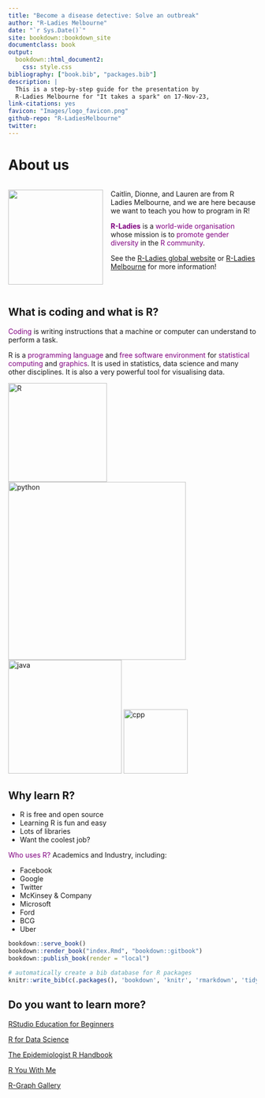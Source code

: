 ```yaml
---
title: "Become a disease detective: Solve an outbreak"
author: "R-Ladies Melbourne"
date: "`r Sys.Date()`"
site: bookdown::bookdown_site
documentclass: book
output:
  bookdown::html_document2:
    css: style.css
bibliography: ["book.bib", "packages.bib"]
description: |
  This is a step-by-step guide for the presentation by 
  R-Ladies Melbourne for "It takes a spark" on 17-Nov-23,
link-citations: yes
favicon: "Images/logo_favicon.png"
github-repo: "R-LadiesMelbourne"
twitter:
---
```


# About us
:::: {style="display: flex;"}

::: {}

![](Images/logo.png){width=2in}  

:::

::: {.col data-latex="{0.1\textwidth}"}
\ 
<!-- a larger empty space to create a bigger gap -->
\ \ \ \ 
:::
::: {}

Caitlin, Dionne, and Lauren are from R Ladies Melbourne, and we are here because we want to teach you how to program in R!

[**R-Ladies**]{style="color:purple"} is a [world-wide organisation]{style="color:purple"} whose mission is to [promote gender diversity]{style="color:purple"} in the [R community]{style="color:purple"}. 

See the [R-Ladies global website](https://rladies.org/) or [R-Ladies Melbourne](https://www.meetup.com/rladies-melbourne) for more information! 

:::

::::

## What is coding and what is R?


[Coding]{style="color:purple"} is writing instructions that a machine or computer can understand to perform a task.

R is a [programming language]{style="color:purple"} and [free software environment]{style="color:purple"} for [statistical computing]{style="color:purple"} and [graphics]{style="color:purple"}. It is used in statistics, data science and many other disciplines. It is also a very powerful tool for visualising data. 

![R](Images/Rlogo.png){width="200"} ![python](Images/Pythonlogo.png){width="360"} ![java](Images/JavaLogo.png){width="230"} ![cpp](Images/cpplogo.png){width="130"}

## Why learn R?

-   R is free and open source
-   Learning R is fun and easy
-   Lots of libraries
-   Want the coolest job?

[Who uses R?]{style="color:purple"} Academics and Industry, including:

-   Facebook
-   Google
-   Twitter
-   McKinsey & Company
-   Microsoft
-   Ford
-   BCG
-   Uber


```r
bookdown::serve_book()
bookdown::render_book("index.Rmd", "bookdown::gitbook")
bookdown::publish_book(render = "local")
```

```r
# automatically create a bib database for R packages
knitr::write_bib(c(.packages(), 'bookdown', 'knitr', 'rmarkdown', 'tidyverse', 'ggmap'), 'packages.bib')
```


## Do you want to learn more?

[RStudio Education for Beginners](https://education.rstudio.com/learn/beginner/)

[R for Data Science](https://r4ds.had.co.nz/)

[The Epidemiologist R Handbook](https://epirhandbook.com/en/)

[R You With Me](https://rladiessydney.org/courses/ryouwithme/)

[R-Graph Gallery](https://r-graph-gallery.com/)

